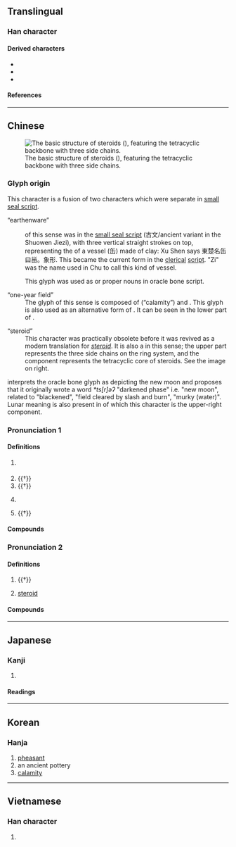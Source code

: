 {{also|畄|𤰝}}
{{character info}}
{{character info|0x2F936}}
==Translingual==

===Han character===
{{Han char|rn=102|rad=田|as=03|sn=8|four=22600|canj=VVW|ids=⿱巛田}}

====Derived characters====
* {{l|mul|[[崰]], [[𭘦]], [[淄]], [[𭸖]], [[椔]], [[𤉣]], [[𪺟]], [[䐉]], [[𰏛]], [[㿳]], [[𥓲]], [[𥚉]], [[䅔]], [[𮖓]], [[緇]]([[缁]]), [[䎩]], [[𧱥]], [[輜]]([[辎]]), [[錙]]([[锱]]), [[𩋝]], [[𩗮]], [[𩜊]], [[𮪌]], [[鯔]]([[鲻]])}}
* {{l|mul|[[㓯]], [[䣎]], [[𤱽]], [[𤱾]], [[𤲑]], [[𨿴]], [[𤳊]], [[疀]], [[𤳤]], [[鶅]], [[𱊎]], [[𪋍]], [[𤳫]], [[𤳲]], [[𤳯]], [[𤴅]], [[𰏆]], [[𰃱]], [[𡙂]], [[𫳗]], [[𡸟]], [[菑]], [[𰣇]], [[𣓩]], [[𤲙]], [[𫻾]], [[𧇄]]}}
* {{l|mul|[[𬌊]], [[𧑳]], [[𬯞]], [[𠞰]]}}

====References====
{{Han ref|kx=0759.110|dkj=21742|dj=1169.110|hdz=42531.050|uh=753E}}
{{Han ref|uh=2F936}}

----

==Chinese==
{{zh-forms}}
{{zh-wp}}
[[File:Cholestan.png|thumb|The basic structure of steroids ({{lang|zh|甾}}), featuring the tetracyclic backbone with three side chains.]]

===Glyph origin===
{{Han etym}}
This character is a fusion of two characters which were separate in [[small seal script]].

;“earthenware”
:{{lang|zh|甾}} of this sense was {{och-l|𠙹}} in the [[small seal script]] (古文/ancient variant {{zh-l|*𠙾}} in the Shuowen Jiezi), with three vertical straight strokes on top, representing the {{liushu|p|nocap=1}} of a vessel (缶) made of clay: Xu Shen says 東楚名缶曰甾。象形. This became the current form in the [[clerical]] [[script]]. "Zi" was the name used in Chu to call this kind of vessel.

:This glyph was used as {{och-l|載|id=3}} or proper nouns in oracle bone script.

;“one-year field”
:The glyph of this sense is composed of {{och-l|𡿧}} (“calamity”) and {{och-l|田|field}}. This glyph is also used as an alternative form of {{och-l|災}}. It can be seen in the lower part of {{zh-l|*葘}}.

;“steroid”
:This character was practically obsolete before it was revived as a modern translation for ''[[steroid]]''. It is also a {{liushu|p|nocap=1}} in this sense; the upper part represents the three side chains on the ring system, and the {{lang|zh|田}} component represents the tetracyclic core of steroids. See the image on right.

{{zh-ref|Smith (2011)}} interprets the oracle bone glyph as depicting the new moon and proposes that it originally wrote a word ''*ts[r]əʔ'' "darkened phase" i.e. "new moon", related to {{och-l|緇|tr=*tsrə}} "blackened", {{och-l|菑|tr=*tsrə}} "field cleared by slash and burn", {{och-l|淄|tr=*tsrə}} "murky (water)". Lunar meaning is also present in {{m|zh|臘}} of which this character is the upper-right component.

===Pronunciation 1===
{{zh-pron
|m=zī
|c=zi1
|mc=y
|oc=y
|cat=n
}}

====Definitions====
{{zh-hanzi}}

# {{zh-hg}} {{n-g|Name of an [[ancient]] [[earthen]] [[alcohol]] [[vessel]].}}
# {{†}} {{zh-div|水}} {{zh-original|淄|Zi River, a river in [[Shandong]] province}}
# {{†}} {{zh-alt-form|𨿴|a kind of [[pheasant]]}}
# {{zh-hg}} {{zh-alt-form|菑|[[ground]] that has been under [[cultivation]] for [[one]] [[year]]}}
# {{†}} {{lb|zh|historical}} {{n-g|An [[ancient]] [[placename]].}}

====Compounds====
{{zh-der|甾川|臨甾|甾丘|甾縣}}

===Pronunciation 2===
{{zh-pron
|m=zāi
|c=zoi1
|mn=qz:chir/xm,zz:chu/ml:chai
|mn_note=chai - colloquial
|cat=n
}}

====Definitions====
{{zh-hanzi}}

# {{†}} {{zh-alt-form|災|[[calamity]]; [[disaster]]}}
# {{zh-div|族|體}} {{lb|zh|steroid}} [[steroid]]

====Compounds====
{{zh-der|甾體|甾族|甾烷|甾醇|睪甾酮|甾環|羊毛甾醇|甾核|雄甾烯酮|雌甾四烯|植物甾醇|雄甾烯醇|孕甾酮|黃體甾酮|甾酮|甾族化合物|非那甾胺|麥角甾醇|皮質甾醇|雄甾酮|非甾體抗炎藥|甾類}}

----

==Japanese==

===Kanji===
{{ja-kanji|rs=田03}}

# {{rfdef|ja|sort=田03}}

====Readings====
{{ja-readings
|goon=さい, し
|kanon=さい, し
|kun=かめ-}}

----

==Korean==

===Hanja===
{{ko-hanja|hangeul=[[재]]|rv=jae|mr=chae}}

# [[pheasant]]
# an ancient pottery
# [[calamity]]

----

==Vietnamese==

===Han character===
{{vi-readings|reading=tai|rs=田03}}

# {{rfdef|vi|sort=田03}}